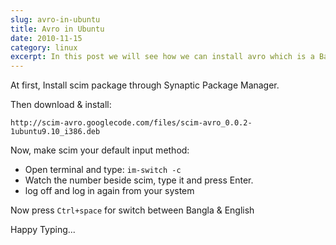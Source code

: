 ```yaml
---
slug: avro-in-ubuntu
title: Avro in Ubuntu
date: 2010-11-15
category: linux
excerpt: In this post we will see how we can install avro which is a Bangla typing software in ubuntu...
---
```


At first, Install scim package through Synaptic Package Manager.

Then download & install:

```text
http://scim-avro.googlecode.com/files/scim-avro_0.0.2-1ubuntu9.10_i386.deb
```

Now, make scim your default input method:

* Open terminal and type: `im-switch -c`
* Watch the number beside scim, type it and press Enter.
* log off and log in again from your system

Now press `Ctrl+space` for switch between Bangla & English

Happy Typing...
